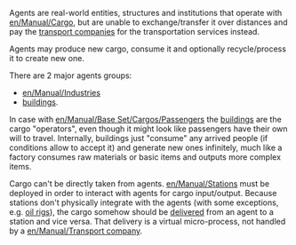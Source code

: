 Agents are real-world entities, structures and institutions that operate with [[en/Manual/Cargo]], but are unable to exchange/transfer it over distances and pay the [[en/Manual/Transport company|transport companies]] for the transportation services instead.

Agents may produce new cargo, consume it and optionally recycle/process it to create new one.

There are 2 major agents groups:
* [[en/Manual/Industries]]
* [[en/Archive/Manual/Building|buildings]].

In case with [[en/Manual/Base Set/Cargos/Passengers]] the [[en/Archive/Manual/Building|buildings]] are the cargo "operators", even though it might look like passengers have their own will to travel. Internally, buildings just "consume" any arrived people (if conditions allow to accept it) and generate new ones infinitely, much like a factory consumes raw materials or basic items and outputs more complex items.

Cargo can't be directly taken from agents. [[en/Manual/Stations]] must be deployed in order to interact with agents for cargo input/output. Because stations don't physically integrate with the agents (with some exceptions, e.g. [[en/Manual/Base Set/Industries/Oil Rig|oil rigs]]), the cargo somehow should be [[en/Manual/Production delivery|delivered]] from an agent to a station and vice versa. That delivery is a virtual micro-process, not handled by a [[en/Manual/Transport company]].